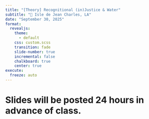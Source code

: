 ```yaml
---
title: "[Theory] Recognitional (in)Justice & Water"
subtitle: "📍 Isle de Jean Charles, LA"
date: "September 30, 2025"
format: 
  revealjs:
    theme:
      - default
    css: custom.scss
    transition: fade
    slide-number: true
    incremental: false 
    chalkboard: true
    center: true
execute:
  freeze: auto
---
```


# Slides will be posted 24 hours in advance of class.
